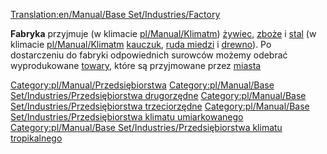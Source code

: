[[Translation:en/Manual/Base Set/Industries/Factory]]

{{pl/Manual/Base Set/Industries/Przedsiębiorstwa|name=Fabryka
|image=en/Manual/Base Set/Industries/Factory.png
|caption=Umiarkowany
|image2=en/Manual/Base Set/Industries/Tropic Factory.png
|caption2=Tropikalny
|climates=[[pl/Manual/Klimat]], [[pl/Manual/Klimat]].
|accepts=[[pl/Manual/Base Set/Cargos/Żywiec|Żywiec]], [[pl/Manual/Base Set/Cargos/Zboże|Zboże]], [[pl/Manual/Base Set/Cargos/Stal|Stal]] (Klimat Umiarkowany),<br/> [[pl/Manual/Base Set/Cargos/Kauczuk|Kauczuk]], [[pl/Manual/Base Set/Cargos/Ruda miedzi|Ruda miedzi]], [[pl/Manual/Base Set/Cargos/Drewno|Drewno]] (Klimat Tropikalny).
|produces=[[pl/Manual/Base Set/Cargos/Towary|Towary]]
|notes=Nie występuje w klimacie [[pl/Manual/Klimat]]m ani [[pl/Manual/Klimat]]m
}}
'''Fabryka''' przyjmuje (w klimacie [[pl/Manual/Klimat]]m) [[pl/Manual/Base Set/Cargos/Żywiec|żywiec]], [[pl/Manual/Base Set/Cargos/Zboże|zboże]] i [[pl/Manual/Base Set/Cargos/Stal|stal]] (w klimacie [[pl/Manual/Klimat]]m [[pl/Manual/Base Set/Cargos/Kauczuk|kauczuk]], [[pl/Rudę miedzi|ruda miedzi]] i [[pl/Manual/Base Set/Cargos/Drewno|drewno]]). Po dostarczeniu do fabryki odpowiednich surowców możemy odebrać wyprodukowane [[pl/Manual/Base Set/Cargos/Towary|towary]], które są przyjmowane przez [[pl/Manual/Miasta|miasta]]

{{pl/Manual/Base Set/Industries/Navbox Industries}}

[[Category:pl/Manual/Przedsiębiorstwa]]
[[Category:pl/Manual/Base Set/Industries/Przedsiębiorstwa drugorzędne]]
[[Category:pl/Manual/Base Set/Industries/Przedsiębiorstwa trzeciorzędne]]
[[Category:pl/Manual/Base Set/Industries/Przedsiębiorstwa klimatu umiarkowanego]]
[[Category:pl/Manual/Base Set/Industries/Przedsiębiorstwa klimatu tropikalnego]]